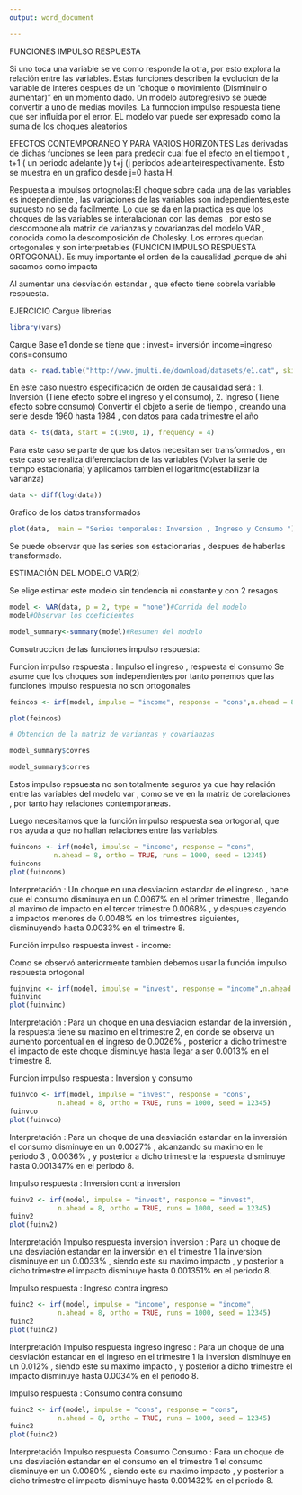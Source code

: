 ```yaml
---
output: word_document

---
```



FUNCIONES IMPULSO RESPUESTA

Si uno toca una variable se ve como responde la otra, por esto explora la relación entre las variables.
Estas funciones describen la evolucion de la variable de interes despues de un "choque o movimiento (Disminuir o aumentar)" en un momento dado.
Un modelo autoregresivo se puede convertir a uno de medias moviles.
La funnccion impulso respuesta tiene que ser influida por el error.
EL modelo var puede ser expresado como la suma de los choques aleatorios

EFECTOS CONTEMPORANEO Y PARA VARIOS HORIZONTES
Las derivadas de dichas funciones se leen para predecir cual fue el efecto en el tiempo t , t+1 ( un periodo adelante )y t+j (j periodos adelante)respectivamente.
Esto se muestra en un grafico desde j=0 hasta H.

Respuesta a impulsos ortognolas:El choque sobre cada una de las variables es independiente , las variaciones de las variables son independientes,este supuesto no se da facilmente.
Lo que se da en la practica es que los choques de las variables se interalacionan con las demas , por esto se descompone ala matriz de varianzas y covarianzas del modelo VAR , conocida como la descomposición de Cholesky. Los errores quedan ortogonales y son interpretables (FUNCION IMPULSO RESPUESTA ORTOGONAL). Es muy importante el orden de la causalidad ,porque de ahi sacamos como impacta 

Al aumentar una desviación estandar , que efecto tiene sobrela variable respuesta.

EJERCICIO 
Cargue librerias

```r
library(vars)
```

Cargue Base e1 donde se tiene que : 
invest= inversión
income=ingreso
cons=consumo

```r
data <- read.table("http://www.jmulti.de/download/datasets/e1.dat", skip = 6, header = TRUE)
```

En este caso nuestro especificación de orden de causalidad será : 1. Inversión (Tiene efecto sobre el ingreso y el consumo), 2. Ingreso (Tiene efecto sobre consumo)
Convertir el objeto a serie de tiempo , creando una serie desde 1960 hasta 1984 , con datos para cada trimestre el año

```r

data <- ts(data, start = c(1960, 1), frequency = 4)
```

Para este caso se parte de que los datos necesitan ser transformados , en este caso se realiza diferenciacion de las variables (Volver la serie de tiempo estacionaria) y aplicamos tambien el logaritmo(estabilizar la varianza)
```r
data <- diff(log(data))
```
Grafico de los datos transformados
```r
plot(data,  main = "Series temporales: Inversion , Ingreso y Consumo ")
```
Se puede observar que las series son estacionarias , despues de haberlas transformado.

ESTIMACIÓN DEL MODELO VAR(2)

Se elige estimar este modelo sin tendencia ni constante y con 2 resagos
```r

model <- VAR(data, p = 2, type = "none")#Corrida del modelo
model#Observar los coeficientes

```
```r
model_summary<-summary(model)#Resumen del modelo
```
Consutruccion de las funciones impulso respuesta:

Funcion impulso respuesta : Impulso el ingreso , respuesta el consumo
Se asume que los choques son independientes por tanto ponemos que las funciones impulso respuesta no son ortogonales
```r
feincos <- irf(model, impulse = "income", response = "cons",n.ahead = 8, ortho = FALSE, runs = 1000)

plot(feincos)
```
```r
# Obtencion de la matriz de varianzas y covarianzas

model_summary$covres

model_summary$corres

```
Estos impulso repsuesta no son totalmente seguros ya que hay relación entre las variables del modelo var , como se ve en la matriz de corelaciones , por tanto hay relaciones contemporaneas.

Luego necesitamos que la función impulso respuesta sea ortogonal, que nos ayuda a que no hallan relaciones entre las variables.

```r
fuincons <- irf(model, impulse = "income", response = "cons",
           n.ahead = 8, ortho = TRUE, runs = 1000, seed = 12345)
fuincons
plot(fuincons)
```
Interpretación : Un choque en  una desviacion estandar de   el ingreso , hace que el consumo disminuya en un 0.0067% en el primer trimestre , llegando al maximo de impacto en el tercer trimestre 0.0068% , y despues cayendo a impactos menores de 0.0048% en los trimestres siguientes, disminuyendo hasta 0.0033% en el trimestre 8.

Función impulso respuesta invest - income:

Como se observó anteriormente tambien debemos usar la función impulso respuesta ortogonal
```r
fuinvinc <- irf(model, impulse = "invest", response = "income",n.ahead = 8, ortho = TRUE, runs = 1000, seed = 12345)
fuinvinc
plot(fuinvinc)
```


Interpretación : Para un choque en una desviacion estandar de la inversión , la respuesta tiene su maximo en el trimestre 2, en donde se observa un aumento porcentual en el ingreso de 0.0026% , posterior a dicho trimestre el impacto de este choque disminuye hasta llegar a ser 0.0013% en el trimestre 8.

Funcion impulso respuesta : Inversion y consumo

```r
fuinvco <- irf(model, impulse = "invest", response = "cons",
            n.ahead = 8, ortho = TRUE, runs = 1000, seed = 12345)
fuinvco
plot(fuinvco)
```
Interpretación : Para un choque de una desviación estandar en la inversión el consumo disminuye en un 0.0027% , alcanzando su maximo en le periodo 3 , 0.0036% , y posterior a dicho trimestre la respuesta disminuye hasta 0.001347% en el periodo 8.

Impulso respuesta : Inversion contra inversion

```r
fuinv2 <- irf(model, impulse = "invest", response = "invest",
            n.ahead = 8, ortho = TRUE, runs = 1000, seed = 12345)
fuinv2
plot(fuinv2)
```
Interpretación Impulso respuesta inversion inversion : 
Para un choque de una desviación estandar en la inversión en el trimestre 1 la inversion  disminuye en un 0.0033% , siendo este su maximo impacto , y posterior a dicho trimestre el impacto  disminuye hasta 0.001351% en el periodo 8.

Impulso respuesta : Ingreso contra ingreso

```r
fuinc2 <- irf(model, impulse = "income", response = "income",
            n.ahead = 8, ortho = TRUE, runs = 1000, seed = 12345)
fuinc2
plot(fuinc2)
```
Interpretación Impulso respuesta ingreso ingreso : 
Para un choque de una desviación estandar en el ingreso en el trimestre 1 la inversion  disminuye en un 0.012% , siendo este su maximo impacto , y posterior a dicho trimestre el impacto disminuye hasta 0.0034% en el periodo 8.


Impulso respuesta : Consumo contra consumo

```r
fuinc2 <- irf(model, impulse = "cons", response = "cons",
            n.ahead = 8, ortho = TRUE, runs = 1000, seed = 12345)
fuinc2
plot(fuinc2)
```

Interpretación Impulso respuesta Consumo Consumo : 
Para un choque de una desviación estandar en el consumo en el trimestre 1 el consumo disminuye en un 0.0080% , siendo este su maximo impacto , y posterior a dicho trimestre el impacto disminuye hasta 0.001432% en el periodo 8.